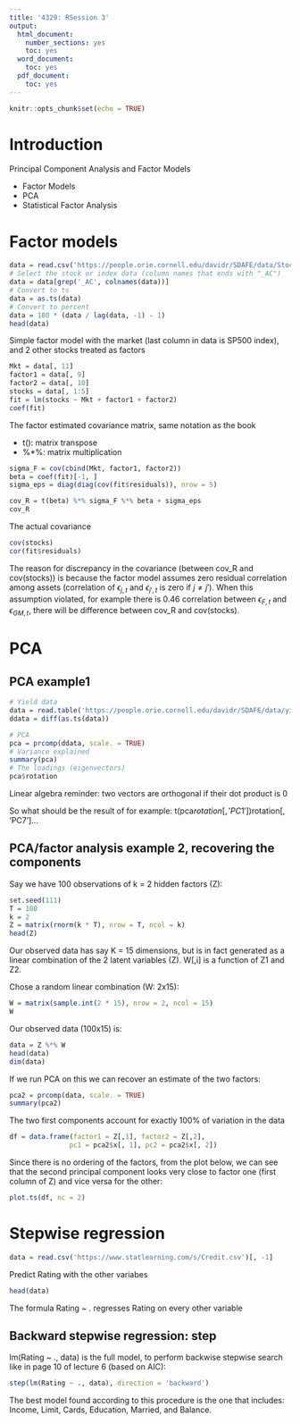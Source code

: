 ```yaml
---
title: '4329: RSession 3'
output:
  html_document:
    number_sections: yes
    toc: yes
  word_document:
    toc: yes
  pdf_document:
    toc: yes
---
```


```r
knitr::opts_chunk$set(echo = TRUE)
```

# Introduction

Principal Component Analysis and Factor Models

- Factor Models
- PCA
- Statistical Factor Analysis

# Factor models

```r
data = read.csv('https://people.orie.cornell.edu/davidr/SDAFE/data/Stock_FX_Bond.csv')
# Select the stock or index data (column names that ends with "_AC")
data = data[grep('_AC', colnames(data))]
# Convert to ts
data = as.ts(data)
# Convert to percent
data = 100 * (data / lag(data, -1) - 1)
head(data)

```

Simple factor model with the market (last column in data is SP500 index), and 2 other stocks treated as factors

```r
Mkt = data[, 11]
factor1 = data[, 9]
factor2 = data[, 10]
stocks = data[, 1:5] 
fit = lm(stocks ~ Mkt + factor1 + factor2)
coef(fit)
```

The factor estimated covariance matrix, same notation as the book

- t(): matrix transpose
- %*%: matrix multiplication

```r
sigma_F = cov(cbind(Mkt, factor1, factor2))
beta = coef(fit)[-1, ]
sigma_eps = diag(diag(cov(fit$residuals)), nrow = 5)

cov_R = t(beta) %*% sigma_F %*% beta + sigma_eps
cov_R
```

The actual covariance

```r
cov(stocks)
cor(fit$residuals)
```

The reason for discrepancy in the covariance (between cov_R and cov(stocks)) is because the factor model assumes zero residual correlation among assets (correlation of $\epsilon_{j,t}$ and $\epsilon_{j',t}$ is zero if $j \neq j'$). When this assumption violated, for example there is 0.46 correlation between $\epsilon_{F,t}$ and $\epsilon_{GM,t}$, there will be difference between cov_R and cov(stocks). 

# PCA

## PCA example1

```r
# Yield data
data = read.table('https://people.orie.cornell.edu/davidr/SDAFE/data/yields.txt', header = T)[,-11]
ddata = diff(as.ts(data))

# PCA
pca = prcomp(ddata, scale. = TRUE)
# Variance explained
summary(pca)
# The loadings (eigenvectors)
pca$rotation
```

Linear algebra reminder: two vectors are orthogonal if their dot product is 0

So what should be the result of for example: t(pca$rotation[, 'PC1']) %*% pca$rotation[, 'PC7']...


## PCA/factor analysis example 2, recovering the components

Say we have 100 observations of k = 2 hidden factors (Z):

```r
set.seed(111)
T = 100
k = 2
Z = matrix(rnorm(k * T), nrow = T, ncol = k)
head(Z)
```

Our observed data has say K = 15 dimensions, but is in fact generated as a linear combination of the 2 latent variables (Z). W[,i] is a function of Z1 and Z2.

Chose a random linear combination (W: 2x15):

```r
W = matrix(sample.int(2 * 15), nrow = 2, ncol = 15)
W
```

Our observed data (100x15) is:

```r
data = Z %*% W
head(data)
dim(data)
```

If we run PCA on this we can recover an estimate of the two factors:

```r
pca2 = prcomp(data, scale. = TRUE)
summary(pca2)
```

The two first components account for exactly 100% of variation in the data

```r
df = data.frame(factor1 = Z[,1], factor2 = Z[,2],
               pc1 = pca2$x[, 1], pc2 = pca2$x[, 2])
```

Since there is no ordering of the factors, from the plot below, we can see that the second principal component looks very close to factor one (first column of Z) and vice versa for the other:

```r
plot.ts(df, nc = 2)
```


# Stepwise regression

```r
data = read.csv('https://www.statlearning.com/s/Credit.csv')[, -1]

```

Predict Rating with the other variabes

```r
head(data)
```

The formula Rating ~ . regresses Rating on every other variable

## Backward stepwise regression: step

lm(Rating ~ ., data) is the full model, to perform backwise stepwise search like in page 10 of lecture 6 (based on AIC):

```r
step(lm(Rating ~ ., data), direction = 'backward')

```

The best model found according to this procedure is the one that includes: Income, Limit, Cards, Education, Married, and Balance.




